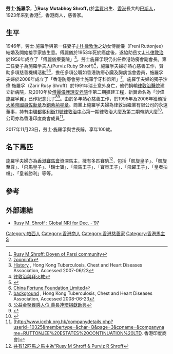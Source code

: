 {{noteTA
|1=zh-cn:帕西;zh-tw:帕西;zh-hk:巴斯;zh-mo:巴斯;
}}
'''勞士·施羅孚'''{{BBSHK}}{{MBE}}，<ref>[http://theecommerceinindia.blogspot.hk/2012/05/rusy-m-shroff-doyen-of-parsi-community.html#.VRTAjmflrIV Rusy M Shroff: Doyen of Parsi community]</ref>('''Rusy Motabhoy Shroff'''，{{bd|1917年|8月23日|2017年|11月23日|catIdx=Shroff}})於[[孟買|孟買]]出生、[[香港|香港]]長大的[[巴斯人|巴斯人]]，1923年來到香港<ref>[http://www.zoominfo.com/p/Rusy-Shroff/42051804 zoominfo]</ref>，香港商人，慈善家。

==生平==
1946年，勞士·施羅孚與第一任妻子[[J·H·律敦治|J·H·律敦治]]之幼女傅麗儀（Freni Ruttonjee）結婚及開始接手家族生意。傅麗儀於1953年死於癌症後，遂協助岳丈[[J.H.律敦治|J.H.律敦治]]於1956年成立了「傅麗儀療養院」<ref>[http://www.ha.org.hk/org/antitb/tb_ehist.htm History] {{Wayback|url=http://www.ha.org.hk/org/antitb/tb_ehist.htm |date=20150924024542 }}, Hong Kong Tuberculosis, Chest and Heart Diseases Association, Accessed 2007-06/23</ref>。勞士施羅孚現仍出任香港防癆會副會長。第二任妻子為施羅孚夫人(Purviz Ruby Shroff)<ref>[http://eastweek.my-magazine.me/index.php?aid=20972 律敦治與拜火教]</ref>，施羅孚夫婦亦熱心慈善工作，贊助多項慈善機構活動<ref>{{Cite web |url=http://news.sina.com.hk/news/20140304/-2-3203505/1.html |title=「母親的抉擇」委任年度大使 |accessdate=2015-03-27 |archive-date=2015-04-02 |archive-url=https://web.archive.org/web/20150402104521/http://news.sina.com.hk/news/20140304/-2-3203505/1.html |dead-url=no }}</ref><ref>[http://www.chinafortune.hk/photo.php?tid=2&id=36&action=show&lang=tc&page=8 China Fortune Foundation Limited]</ref>，擔任多項公職如香港防癆心臟及胸病協會委員，施羅孚夫婦於2008年成立了「香港防癆會勞士施羅孚牙科診所」<ref>[http://www.antitb.org.hk/dc/zh/background.htm background] {{Wayback|url=http://www.antitb.org.hk/dc/zh/background.htm |date=20150425214829 }}, Hong Kong Tuberculosis, Chest and Heart Diseases Association, Accessed 2008-06-23</ref>。施羅孚夫婦的獨子沙偉·施羅孚（Zarir Rusy Shroff）於1991年瑞士意外身亡，他們捐輸[[律敦治醫院|律敦治醫院]]建立新病院，及2010年於[[傅麗儀護理安老院|傅麗儀護理安老院]]作第二期擴建工程，新翼命名為「沙偉施羅孚翼」已作紀念兒子<ref>[http://news.stheadline.com/dailynews/headline_news_detail_columnist.asp?id=196809&section_name=wtt&kw=0 公益金聚餐感人位 善長連環捐獻助興]</ref><ref>{{Cite web |url=http://www.antitb.org.hk/pdf_files/HKC0156-Annual_Report_2010_for_web.pdf |title=香港防癆心臟及胸病協會年報 09-10 |accessdate=2015-04-06 |archive-date=2015-04-14 |archive-url=https://web.archive.org/web/20150414002622/http://www.antitb.org.hk/pdf_files/HKC0156-Annual_Report_2010_for_web.pdf |dead-url=no }}</ref>。由於多年熱心慈善工作，於1995年及2006年獲頒授[[大英帝國勳章|大英帝國員佐勳章]]及[[銅紫荊星章|銅紫荊星章]]。商業上施羅孚夫婦為律敦治繼業有限公司的永遠董事，持有[[中環|中環]][[都爹利街|都爹利街11號]][[律敦治中心|律敦治中心]]第一期律敦治大廈及第二期帝納大廈<ref>{{Cite web |url=http://www.hket.com/eti/article/8bec0ac9-6e9b-49fa-92f7-889ece25a648-914095 |title=$4,000萬翻新 律敦治中心 保「甲級」地位 |access-date=2015-03-27 |archive-url=https://web.archive.org/web/20150406025453/http://www.hket.com/eti/article/8bec0ac9-6e9b-49fa-92f7-889ece25a648-914095 |archive-date=2015-04-06 |dead-url=yes }}</ref>。公司亦為香港印度商會成員<ref>[http://www.icchk.org.hk/companydetails.php?userid=10325&membertype=&char=Q&page=3&cpname=&companyname=RUTTONJEE%20ESTATES%20CONTINUATION%20LTD. 香港印度商會]</ref>。

2017年11月23日，勞士·施羅孚與世長辭，享年100歲。

==名下馬匹==
施羅孚夫婦亦為[[香港賽馬會|香港賽馬會]]資深馬主，擁有多匹賽駒<ref>[http://www.hkjc.com/chinese/racing/ownersearch.asp?horseowner=Rusy+M+Shroff+%26+Purviz+R+Shroff 共有12匹馬之馬主為"Rusy M Shroff & Purviz R Shroff]</ref>，包括「凱旋皇子」、「凱旋至尊」、「飛馬皇子」、「瑞士寶」、「飛馬王子」、「寶貝王子」、「飛躍王子」、「皇者拍檔」、「皇者勝利」等等。

== 參考 ==
{{Reflist}}

== 外部連結 ==
* [https://web.archive.org/web/20160305080610/http://www.zoominfo.com/CachedPage/?archive_id=0&page_id=63301150&page_url=%2F%2Fwww.nriworld.com%2Fachievers%2Fglobal%2Fdec97%2Fglbaldec.htm&page_last_updated=2002-07-11T07%3A12%3A34&firstName=Rusy&lastName=Shroff Rusy M. Shroff : Global NRI for Dec. -'97]

{{DEFAULTSORT: Shroff, R}}
[[Category:帕西人|Category:帕西人]]
[[Category:香港商人|Category:香港商人]]
[[Category:香港慈善家|Category:香港慈善家]]
[[Category:香港馬主|Category:香港馬主]]
[[Category:香港人瑞|S]]